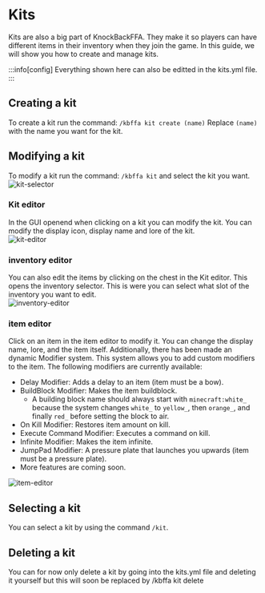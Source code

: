 # Kits

Kits are also a big part of KnockBackFFA. They make it so players can have different items in their inventory when they join the game. In this guide, we will show you how to create and manage kits.

:::info[config]
Everything shown here can also be editted in the kits.yml file.
:::

## Creating a kit
To create a kit run the command:
`/kbffa kit create (name)`
Replace `(name)` with the name you want for the kit.

## Modifying a kit
To modify a kit run the command:
`/kbffa kit` and select the kit you want.\
![kit-selector](../assets/getting-started/kit-selector.png)

### Kit editor
In the GUI openend when clicking on a kit you can modify the kit. You can modify the display icon, display name and lore of the kit.\
![kit-editor](../assets/getting-started/kit-editor.png)
### inventory editor
You can also edit the items by clicking on the chest in the Kit editor. This opens the inventory selector. This is were you can select what slot of the inventory you want to edit.\
![inventory-editor](../assets/getting-started/inventory-editor.png)

### item editor
Click on an item in the item editor to modify it. You can change the display name, lore, and the item itself. Additionally, there has been made an dynamic Modifier system. This system allows you to add custom modifiers to the item. The following modifiers are currently available:

- Delay Modifier: Adds a delay to an item (item must be a bow).
- BuildBlock Modifier: Makes the item buildblock.
  - A building block name should always start with `minecraft:white_` because the system changes `white_` to `yellow_`, then `orange_`, and finally `red_` before setting the block to air.
- On Kill Modifier: Restores item amount on kill.
- Execute Command Modifier: Executes a command on kill.
- Infinite Modifier: Makes the item infinite.
- JumpPad Modifier: A pressure plate that launches you upwards (item must be a pressure plate).
- More features are coming soon.

![item-editor](../assets/getting-started/item-editor.png)

## Selecting a kit
You can select a kit by using the command `/kit`.

## Deleting a kit
You can for now only delete a kit by going into the kits.yml file and deleting it yourself but this will soon be replaced by /kbffa kit delete